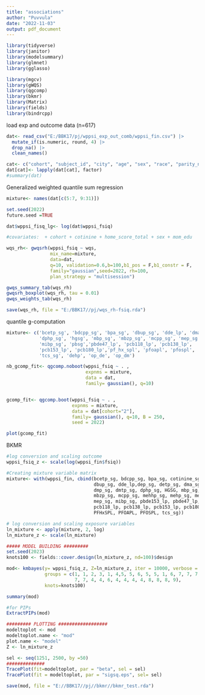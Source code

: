 ```yaml
---
title: "associations"
author: "Puvvula"
date: "2022-11-03"
output: pdf_document
---
```


```r
library(tidyverse)
library(janitor)
library(modelsummary)
library(glmnet)
library(gglasso)

library(mgcv)
library(gWQS)
library(qgcomp)
library(bkmr)
library(Matrix)
library(fields)
library(bindrcpp)
```

load exp and outcome data (n=617)
```r
dat<- read_csv("E:/BBK17/pj/wppsi_exp_out_comb/wppsi_fin.csv") |>
  mutate_if(is.numeric, round, 4) |>
  drop_na() |>
  clean_names()

cat<- c("cohort", "subject_id", "city", "age", "sex", "race", "parity_n", "mom_edu")
dat[cat]<- lapply(dat[cat], factor)
#summary(dat)
```

Generalized weighted quantile sum regression
```r
mixture<- names(dat[c(5:7, 9:31)])

set.seed(2022)
future.seed =TRUE

dat$wppsi_fisq_lg<- log(dat$wppsi_fsiq)

#covariates:  + cohort + cotinine + home_score_total + sex + mom_edu 

wqs_rh<- gwqsrh(wppsi_fsiq ~ wqs,
                mix_name=mixture,
                data=dat,
                q=10, validation=0.6,b=100,b1_pos = F,b1_constr = F,
                family="gaussian",seed=2022, rh=100,
                plan_strategy = "multisession")

gwqs_summary_tab(wqs_rh)
gwqsrh_boxplot(wqs_rh, tau = 0.01)
gwqs_weights_tab(wqs_rh)

save(wqs_rh, file = "E:/BBK17//pj/wqs_rh-fsiq.rda")
```

quantile g-computation
```r
mixture<- c('bcetp_sg', 'bdcpp_sg', 'bpa_sg', 'dbup_sg', 'dde_lp', 'dma_sg', 
            'dphp_sg', 'hgsg', 'mbp_sg', 'mbzp_sg', 'mcpp_sg', 'mep_sg',
            'mibp_sg', 'pbsg','pbde47_lp', 'pcb118_lp', 'pcb138_lp',
            'pcb153_lp', 'pcb180_lp','pf_hx_spl', 'pfoapl', 'pfospl',
            'tcs_sg', 'dehp', 'op_de', 'op_dm')

nb_gcomp_fit<- qgcomp.noboot(wppsi_fsiq ~ . ,
                             expnms = mixture,
                             data = dat,
                             family= gaussian(), q=10)


gcomp_fit<- qgcomp.boot(wppsi_fsiq ~ . ,
                        expnms = mixture,
                        data = dat[cohort="2"],
                        family= gaussian(), q=10, B = 250,
                        seed = 2022)

plot(gcomp_fit)
```

BKMR
```r
#log conversion and scaling outcome
wppsi_fsiq_z <- scale(log(wppsi_fin$fsiq))

#Creating mixture variable matrix
mixture<- with(wppsi_fin, cbind(bcetp_sg, bdcpp_sg, bpa_sg, cotinine_sg, 
                                dbup_sg, dde_lp,dep_sg, detp_sg, dma_sg, 
                                dmp_sg, dmtp_sg, dphp_sg, HGSG, mbp_sg, 
                                mbzp_sg, mcpp_sg, mehhp_sg, mehp_sg, meohp_sg, 
                                mep_sg, mibp_sg, pbde153_lp, pbde47_lp, PBSG, 
                                pcb118_lp, pcb138_lp, pcb153_lp, pcb180_lp, 
                                PFHxSPL, PFOAPL, PFOSPL, tcs_sg))

# log conversion and scaling exposure variables
ln_mixture <- apply(mixture, 2, log) 
ln_mixture_z <- scale(ln_mixture) 

##### MODEL BUILDING #########
set.seed(2023)
knots100 <- fields::cover.design(ln_mixture_z, nd=100)$design

mod<- kmbayes(y= wppsi_fsiq_z, Z=ln_mixture_z, iter = 10000, verbose = T,  varsel = T,
              groups = c(1, 1, 2, 3, 1, 4,5, 5, 6, 5, 5, 1, 6, 7, 7, 7, 7, 7, 7, 
                         7, 7, 4, 4, 6, 4, 4, 4, 4, 8, 8, 8, 9), 
              knots=knots100)

summary(mod)

#for PIPs
ExtractPIPs(mod)

######### PLOTTING ##################
modeltoplot <- mod
modeltoplot.name <- "mod"
plot.name <- "model"
Z <- ln_mixture_z

sel <- seq(1251, 2500, by =50)
##############
TracePlot(fit=modeltoplot, par = "beta", sel = sel)
TracePlot(fit = modeltoplot, par = "sigsq.eps", sel= sel)

save(mod, file = "E://BBK17//pj//bkmr//bkmr_test.rda")
```

